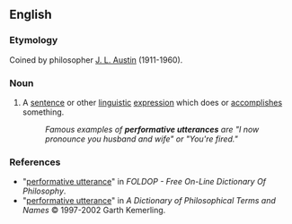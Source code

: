 ==English==
{{wikipedia}}

===Etymology===
Coined by philosopher [[w:J._L._Austin|J. L. Austin]] (1911-1960).

===Noun===
{{en-noun|sg=[[performative]] [[utterance]]}}

# {{philosophy|linguistics}} A [[sentence]] or other [[linguistic]] [[expression]] which does or [[accomplish]]es something.
#:''Famous examples of '''performative utterances''' are "I now pronounce you husband and wife" or "You're fired."''

===References===
*"[http://www.swif.uniba.it/lei/foldop/foldoc.cgi?performative+utterance performative utterance]" in ''FOLDOP - Free On-Line Dictionary Of Philosophy''.
*"[http://www.philosophypages.com/dy/p2.htm#perfo performative utterance]" in ''A Dictionary of Philosophical Terms and Names'' © 1997-2002 Garth Kemerling.